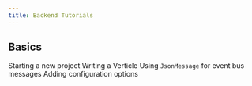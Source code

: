 ```yaml
---
title: Backend Tutorials
---
```



## Basics

<Grid>
	<Reference to="/application/tutorials/starting-a-new-project/">Starting a new project</Reference>
	<Reference to="/application/tutorials/writing-a-verticle/">Writing a Verticle</Reference>
	<Reference to="/application/tutorials/using-jsonmessage/">
		Using <code>JsonMessage</code> for event bus messages
	</Reference>
	<Reference to="/application/tutorials/adding-configuration-options/">
		Adding configuration options
	</Reference>
</Grid>
